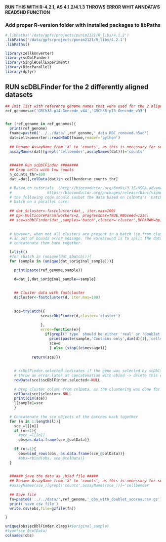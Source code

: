 
#### RUN THIS WITH R-4.2.1, AS 4.1.2/4.1.3 THROWS ERROR WHIT ANNDATA'S READ5HD FUNCTION

### Add proper R-version folder with installed packages to libPaths
```r
#.libPaths('/data/gpfs/projects/punim2121/R_libs/4.1.2')
.libPaths('/data/gpfs/projects/punim2121/R_libs/4.2.1')
.libPaths()
```

```r
library(zellkonverter)
library(scDblFinder)
library(SingleCellExperiment)
library(BiocParallel)
library(dplyr)

```

## RUN scDBLFinder for the 2 differently aligned datasets  

```r
## Init list with reference genome names that were used for the 2 alignments
ref_genomes=c('GRCh38-p14-Gencode_v44','GRCh38-p13-Gencode_v33')


for (ref_genome in ref_genomes){
  print(ref_genome)
  fname=paste0('../../data/',ref_genome,'_data_RBC_removed.h5ad')
  dat=zellkonverter::readH5AD(fname,reader='python')
  
  ## Rename AssayName from 'X' to 'counts', as this is necessary for scDblFinder to run
  assayNames(dat)[grepl('cellbender',assayNames(dat))]='counts'
  
  
  ###### Run scDblFinder ########
  ## Drop cells with low counts
  n_counts_thr=100
  dat_=dat[,colData(dat)$n_cellbender>n_counts_thr]

  # Based on tutorials  (http://bioconductor.org/books/3.15/OSCA.advanced/doublet-detection.html,
  #                https://bioconductor.org/packages/release/bioc/vignettes/scDblFinder/inst/doc/scDblFinder.html)
  # the following code should susbet the data based on colData's 'batch' information and start scDblfinder for each
  # batch on a parallel core: 
  
  ## dat_$cluster<-fastcluster(dat_, iter.max=100)
  ## bp<-MulticoreParam(workers=2, progressbar=TRUE,RNGseed=1234)
  ## sce=scDblFinder(dat_,samples='batch',cluster='cluster',BPPARAM=bp)
  
  
  # However, when not all clusters are present in a batch (ie.from cluster 1,2,3,4,5 only 1,4,5 are in batch) there is 
  #.an out of bounds error message. The workaround is to split the data based on batches, run the clustering per batch and 
  # concatenate them back together.

  l=list()
  #for (batch in (unique(dat_$batch))){
  for (sample in (unique(dat_$original_sample))){

    print(paste(ref_genome,sample))

    d=dat_[,dat_$original_sample==sample]
    
    
    ## Cluster data with fastcluster 
    d$cluster<-fastcluster(d, iter.max=100)
    
    
    sce=tryCatch({
                sce=scDblFinder(d,cluster='cluster')
                
                },
                error=function(e){
                  if(grepl("`type` should be either 'real' or 'doublet'", e$message)){
                    print(paste(sample,'Contains only',dim(d)[1],'cells==> no doublet estimation possible'))
                    sce=d
                    } else {stop((e$message))}
                
            return(sce)})
    
    
    # scDblFinder.selected indicates if the gene was selected by scDblfinder or not. As these genes differ between batches, this will
    # throw an error later at concatenation with cbind -> delete this column, as it is not relevant for later analysis
    rowData(sce)$scDblFinder.selected<-NULL
    
    # Drop cluster column from colData, as the clustering was done for each batch seperately, it is not relevant for the whole dataset
    colData(sce)$cluster<-NULL
    print(dim(sce))
    l[sample]=sce
    }
  
  # Concatenate the sce objects of the batches back together
  for (n in 1:length(l)){
    sce_=l[[n]]
    if (n==1){
      #sce_=l[[n]]
      obs=as.data.frame(sce_@colData)}
    
    if (n!=1){
      obs=bind_rows(obs, as.data.frame(sce_@colData))}
      #obs=rbind(obs, sce_@colData)}
  }
  

  ###### Save the data as .h5ad file #####
  ## Rename AssayName from 'X' to 'counts', as this is necessary for scDblFinder to run
  #assayNames(sce_)[grepl('counts',assayNames(sce_))]='cellbender'
  
  ## Save file
  fn=paste0('../../data/',ref_genome,'_obs_with_doublet_scores.csv.gz')
  print('save csv file')
  write.csv(obs,file=gzfile(fn))

}

```

```r
unique(obs$scDblFinder.class)#$original_sample)
#type(sce_@colData)
colnames(obs)
```




